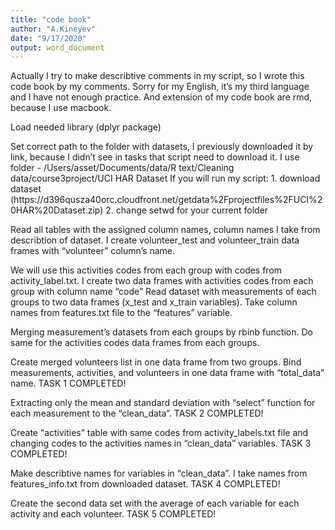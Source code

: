 ```yaml
---
title: "code book"
author: "A.Kineyev"
date: "9/17/2020"
output: word_document
---
```

Actually I try to make describtive comments in my script, so I wrote this code book by my comments. Sorry for my English, it's my third language and I have not enough practice.
And extension of my code book are rmd, because I use macbook.

Load needed library (dplyr package)

Set correct path to the folder with datasets, I previously downloaded it by link, because I didn't see in tasks that script need to download it.
I use folder - /Users/asset/Documents/data/R text/Cleaning data/course3project/UCI HAR Dataset
If you will run my script:
1. download dataset (https://d396qusza40orc.cloudfront.net/getdata%2Fprojectfiles%2FUCI%20HAR%20Dataset.zip)
2. change setwd for your current folder


Read all tables with the assigned column names, column names I take from describtion of dataset.
I create volunteer_test and volunteer_train data frames with "volunteer" column's name.

We will use this activities codes from each group with codes from activity_label.txt. I create two data frames with activities codes from each group with column name "code"
Read dataset with measurements of each groups to two data frames (x_test and x_train variables). 
Take column names from features.txt file to the "features" variable.

Merging measurement's datasets from each groups by rbinb function.
Do same for the activities codes data frames from each groups.

Create merged volunteers list in one data frame from two groups. 
Bind measurements, activities, and volunteers in one data frame with "total_data" name. 
TASK 1 COMPLETED!

Extracting only the mean and standard deviation with "select" function for each measurement to the "clean_data". 
TASK 2 COMPLETED!

Create "activities" table with same codes from activity_labels.txt file and changing codes to the activities names in "clean_data" variables. 
TASK 3 COMPLETED! 


Make describtive names for variables in "clean_data". I take names from features_info.txt from downloaded dataset.
TASK 4 COMPLETED!


Create the second data set with the average of each variable for each activity and each volunteer.
TASK 5 COMPLETED!

